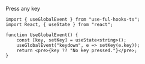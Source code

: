 
Press any key

<UseGlobalEventDemo />

```tsx
import { useGlobalEvent } from "use-ful-hooks-ts";
import React, { useState } from "react";

function UseGlobalEvent() {
	const [key, setKey] = useState<string>();
	useGlobalEvent("keydown", e => setKey(e.key));
	return <pre>{key ?? "No key pressed."}</pre>;
}
```
